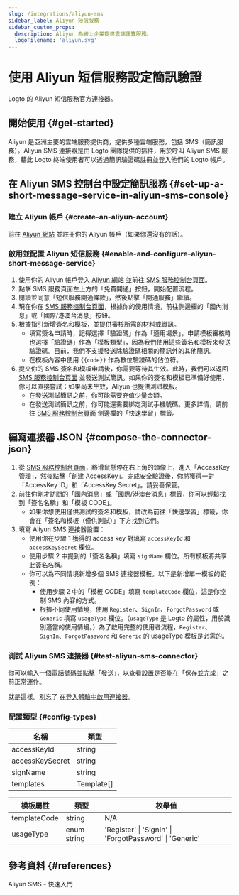 ```yaml
---
slug: /integrations/aliyun-sms
sidebar_label: Aliyun 短信服務
sidebar_custom_props:
  description: Aliyun 為線上企業提供雲端運算服務。
  logoFilename: 'aliyun.svg'
---
```



# 使用 Aliyun 短信服務設定簡訊驗證

Logto 的 Aliyun 短信服務官方連接器。

<GuideTip />

## 開始使用 \{#get-started}

Aliyun 是亞洲主要的雲端服務提供商，提供多種雲端服務，包括 SMS（簡訊服務）。Aliyun SMS 連接器是由 Logto 團隊提供的插件，用於呼叫 Aliyun SMS 服務，藉此 Logto 終端使用者可以透過簡訊驗證碼註冊並登入他們的 Logto 帳戶。

## 在 Aliyun SMS 控制台中設定簡訊服務 \{#set-up-a-short-message-service-in-aliyun-sms-console}

### 建立 Aliyun 帳戶 \{#create-an-aliyun-account}

前往 [Aliyun 網站](https://cn.aliyun.com/) 並註冊你的 Aliyun 帳戶（如果你還沒有的話）。

### 啟用並配置 Aliyun 短信服務 \{#enable-and-configure-aliyun-short-message-service}

1. 使用你的 Aliyun 帳戶登入 [Aliyun 網站](https://cn.aliyun.com/) 並前往 [SMS 服務控制台頁面](https://www.aliyun.com/product/sms)。
2. 點擊 SMS 服務頁面左上方的「免費開通」按鈕，開始配置流程。
3. 閱讀並同意「短信服務開通條款」，然後點擊「開通服務」繼續。
4. 現在你在 [SMS 服務控制台頁面](https://dysms.console.aliyun.com/overview)，根據你的使用情境，前往側邊欄的「國內消息」或「國際/港澳台消息」按鈕。
5. 根據指引新增簽名和模板，並提供審核所需的材料或資訊。
   - 填寫簽名申請時，記得選擇「驗證碼」作為「適用場景」，申請模板審核時也選擇「驗證碼」作為「模板類型」，因為我們使用這些簽名和模板來發送驗證碼。目前，我們不支援發送除驗證碼相關的簡訊外的其他簡訊。
   - 在模板內容中使用 `{{code}}` 作為數位驗證碼的佔位符。
6. 提交你的 SMS 簽名和模板申請後，你需要等待其生效。此時，我們可以返回 [SMS 服務控制台頁面](https://dysms.console.aliyun.com/overview) 並發送測試簡訊。如果你的簽名和模板已準備好使用，你可以直接嘗試；如果尚未生效，Aliyun 也提供測試模板。
   - 在發送測試簡訊之前，你可能需要充值少量金額。
   - 在發送測試簡訊之前，你可能還需要綁定測試手機號碼。更多詳情，請前往 [SMS 服務控制台頁面](https://dysms.console.aliyun.com/overview) 側邊欄的「快速學習」標籤。

## 編寫連接器 JSON \{#compose-the-connector-json}

1. 從 [SMS 服務控制台頁面](https://dysms.console.aliyun.com/overview)，將滑鼠懸停在右上角的頭像上，進入「AccessKey 管理」，然後點擊「創建 AccessKey」。完成安全驗證後，你將獲得一對「AccessKey ID」和「AccessKey Secret」。請妥善保管。
2. 前往你剛才訪問的「國內消息」或「國際/港澳台消息」標籤，你可以輕鬆找到「簽名名稱」和「模板 CODE」。
   - 如果你想使用僅供測試的簽名和模板，請改為前往「快速學習」標籤，你會在「簽名和模板（僅供測試）」下方找到它們。
3. 填寫 Aliyun SMS 連接器設置：
   - 使用你在步驟 1 獲得的 access key 對填寫 `accessKeyId` 和 `accessKeySecret` 欄位。
   - 使用步驟 2 中提到的「簽名名稱」填寫 `signName` 欄位。所有模板將共享此簽名名稱。
   - 你可以為不同情境新增多個 SMS 連接器模板。以下是新增單一模板的範例：
     - 使用步驟 2 中的「模板 CODE」填寫 `templateCode` 欄位，這是你控制 SMS 內容的方式。
     - 根據不同使用情境，使用 `Register`、`SignIn`、`ForgotPassword` 或 `Generic` 填寫 `usageType` 欄位。（`usageType` 是 Logto 的屬性，用於識別適當的使用情境。）為了啟用完整的使用者流程，`Register`、`SignIn`、`ForgotPassword` 和 `Generic` 的 usageType 模板是必需的。

### 測試 Aliyun SMS 連接器 \{#test-aliyun-sms-connector}

你可以輸入一個電話號碼並點擊「發送」，以查看設置是否能在「保存並完成」之前正常運作。

就是這樣。別忘了 [在登入體驗中啟用連接器](/connectors/sms-connectors/#enable-phone-number-sign-up-or-sign-in)。

### 配置類型 \{#config-types}

| 名稱            | 類型       |
| --------------- | ---------- |
| accessKeyId     | string     |
| accessKeySecret | string     |
| signName        | string     |
| templates       | Template[] |

| 模板屬性     | 類型        | 枚舉值                                                  |
| ------------ | ----------- | ------------------------------------------------------- |
| templateCode | string      | N/A                                                     |
| usageType    | enum string | 'Register' \| 'SignIn' \| 'ForgotPassword' \| 'Generic' |

## 參考資料 \{#references}

<Url href="https://dysms.console.aliyun.com/quickstart">Aliyun SMS - 快速入門</Url>
